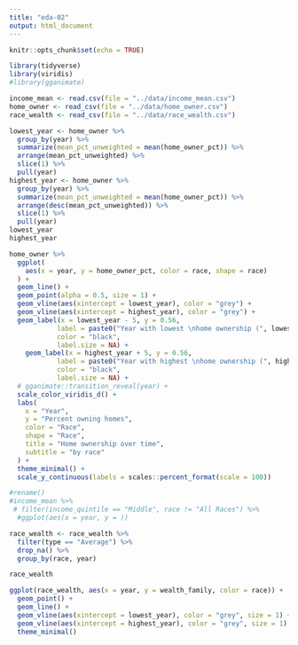 ```yaml
---
title: "eda-02"
output: html_document
---
```


```r
knitr::opts_chunk$set(echo = TRUE)
```


```r
library(tidyverse)
library(viridis)
#library(gganimate)
```

```r
income_mean <- read.csv(file = "../data/income_mean.csv")
home_owner <- read_csv(file = "../data/home_owner.csv")
race_wealth <- read_csv(file = "../data/race_wealth.csv")
```

```r
lowest_year <- home_owner %>%
  group_by(year) %>%
  summarize(mean_pct_unweighted = mean(home_owner_pct)) %>%
  arrange(mean_pct_unweighted) %>%
  slice(1) %>%
  pull(year)
highest_year <- home_owner %>%
  group_by(year) %>%
  summarize(mean_pct_unweighted = mean(home_owner_pct)) %>%
  arrange(desc(mean_pct_unweighted)) %>%
  slice(1) %>%
  pull(year)  
lowest_year
highest_year
```


```r
home_owner %>%
  ggplot(
    aes(x = year, y = home_owner_pct, color = race, shape = race)
  ) +
  geom_line() +
  geom_point(alpha = 0.5, size = 1) +
  geom_vline(aes(xintercept = lowest_year), color = "grey") +
  geom_vline(aes(xintercept = highest_year), color = "grey") +
  geom_label(x = lowest_year - 5, y = 0.56, 
            label = paste0("Year with lowest \nhome ownership (", lowest_year, ")"), 
            color = "black",
            label.size = NA) +
    geom_label(x = highest_year + 5, y = 0.56, 
            label = paste0("Year with highest \nhome ownership (", highest_year, ")"), 
            color = "black",
            label.size = NA) +
  # gganimate::transition_reveal(year) +
  scale_color_viridis_d() +
  labs(
    x = "Year",
    y = "Percent owning homes",
    color = "Race",
    shape = "Race",
    title = "Home ownership over time",
    subtitle = "by race"
  ) +
  theme_minimal() +
  scale_y_continuous(labels = scales::percent_format(scale = 100))
```


```r
#rename()
#income_mean %>%
 # filter(income_quintile == "Middle", race != "All Races") %>%
  #ggplot(aes(x = year, y = ))
```

```r
race_wealth <- race_wealth %>%
  filter(type == "Average") %>%
  drop_na() %>%
  group_by(race, year)

race_wealth

ggplot(race_wealth, aes(x = year, y = wealth_family, color = race)) +
  geom_point() +
  geom_line() +
  geom_vline(aes(xintercept = lowest_year), color = "grey", size = 1) +
  geom_vline(aes(xintercept = highest_year), color = "grey", size = 1) +
  theme_minimal()
```

